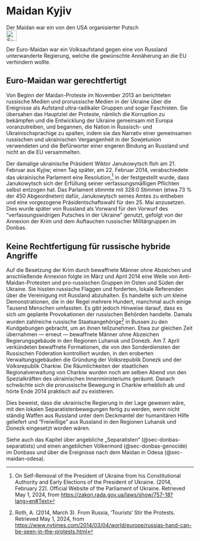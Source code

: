 # Maidan Kyjiv {#sec-maidan-kyiv}

::: {.callout-caution title=„Myth“}
Der Maidan war ein von den USA organisierter Putsch
[<br>![Suche nach Stichwort in EUvsDisinfo](../all_common_img/EUvsDisinfo_400x240.jpg){height=2em}](https://euvsdisinfo.eu/disinformation-cases/?text=maidan%20ukraine%20(kyiv%7Ckiev)&sort=relevance)
:::

::: {.callout-tip title=„Truth“}
Der Euro-Maidan war ein Volksaufstand gegen eine von Russland unterwanderte Regierung, welche die gewünschte Annäherung an die EU verhindern wollte.  
:::


## Euro-Maidan war gerechtfertigt

Von Beginn der Maidan-Proteste im November 2013 an berichteten russische Medien und prorussische Medien in der Ukraine über die Ereignisse als Aufstand ultra-radikaler Gruppen und sogar Faschisten. Sie übersahen das Hauptziel der Proteste, nämlich die Korruption zu bekämpfen und die Entwicklung der Ukraine gemeinsam mit Europa voranzutreiben, und begannen, die Nation in Russisch- und Ukrainischsprachige zu spalten, indem sie das Narrativ einer gemeinsamen russischen und ukrainischen Vergangenheit in der Sowjetunion verwendeten und die Befürworter einer engeren Bindung an Russland und nicht an die EU versammelten. 

Der damalige ukrainische Präsident Wiktor Janukowytsch floh am 21\. Februar aus Kyjiw; einen Tag später, am 22\. Februar 2014, verabschiedete das ukrainische Parlament eine Resolution,[^maidan-kyiv.de-1] in der festgestellt wurde, dass Janukowytsch sich der Erfüllung seiner verfassungsmäßigen Pflichten selbst entzogen hat. Das Parlament stimmte mit 328:0 Stimmen (etwa 73 % der 450 Abgeordneten) dafür, Janukowytsch seines Amtes zu entheben und eine vorgezogene Präsidentschaftswahl für den 25\. Mai anzusetzen. Dies wurde später von Russland als Vorwand für den Vorwurf des “verfassungswidrigen Putsches in der Ukraine” genutzt, gefolgt von der Annexion der Krim und dem Auftauchen russischer Militärgruppen im Donbas.

## Keine Rechtfertigung für russische hybride Angriffe 

Auf die Besetzung der Krim durch bewaffnete Männer ohne Abzeichen und anschließende Annexion folgte im März und April 2014 eine Welle von Anti-Maidan-Protesten und pro-russischen Gruppen im Osten und Süden der Ukraine. Sie hissten russische Flaggen und forderten, lokale Referenden über die Vereinigung mit Russland abzuhalten. Es handelte sich um kleine Demonstrationen, die in der Regel mehrere Hundert, manchmal auch einige Tausend Menschen umfassten. 
Es gibt jedoch Hinweise darauf, dass es sich um geplante Provokationen der russischen Behörden handelte. Damals wurden zahlreiche russische Staatsangehörige[^maidan-kyiv.de-2] in Bussen zu den Kundgebungen gebracht, um an ihnen teilzunehmen. Etwa zur gleichen Zeit übernahmen — erneut — bewaffnete Männer ohne Abzeichen Regierungsgebäude in den Regionen Luhansk und Donezk. Am 7\. April verkündeten bewaffnete Formationen, die von den Sonderdiensten der Russischen Föderation kontrolliert wurden, in den eroberten Verwaltungsgebäuden die Gründung der Volksrepublik Donezk und der Volksrepublik Charkiw. Die Räumlichkeiten der staatlichen Regionalverwaltung von Charkiw wurden noch am selben Abend von den Spezialkräften des ukrainischen Innenministeriums geräumt. Danach schwächte sich die prorussische Bewegung in Charkiw erheblich ab und hörte Ende 2014 praktisch auf zu existieren. 

Dies beweist, dass die ukrainische Regierung in der Lage gewesen wäre, mit den lokalen Separatistenbewegungen fertig zu werden, wenn nicht ständig Waffen aus Russland unter dem Deckmantel der humanitären Hilfe geliefert und “Freiwillige” aus Russland in den Regionen Luhansk und Donezk eingesetzt worden wären.

Siehe auch das Kapitel über angebliche „Separatisten“ (@sec-donbas-separatists) und einen angeblichen Völkermord (@sec-donbas-genocide) im Donbass und über die Ereignisse nach dem Maidan in Odesa (@sec-maidan-odesa).


[^maidan-kyiv.de-1]:  On Self-Removal of the President of Ukraine from his Constitutional Authority and Early Elections of the President of Ukraine. (2014, February 22). Official Website of the Parliament of Ukraine. Retrieved May 1, 2024, from [https://zakon.rada.gov.ua/laws/show/757-18?lang=en\#Text](https://zakon.rada.gov.ua/laws/show/757-18?lang=en\#Text)

[^maidan-kyiv.de-2]:  Roth, A. (2014, March 3). From Russia, ‘Tourists’ Stir the Protests. Retrieved May 1, 2024, from [https://www.nytimes.com/2014/03/04/world/europe/russias-hand-can-be-seen-in-the-protests.html](https://www.nytimes.com/2014/03/04/world/europe/russias-hand-can-be-seen-in-the-protests.html) 

